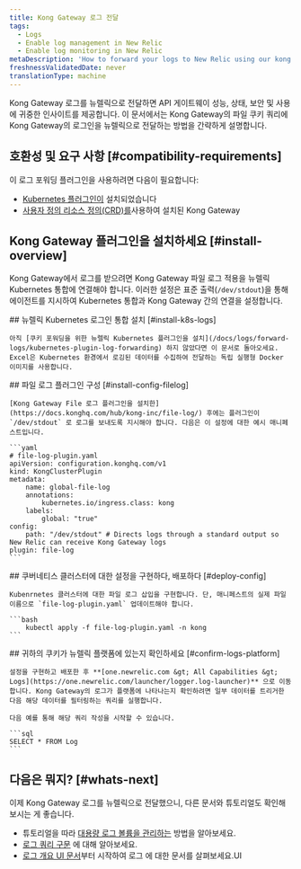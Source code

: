 ```yaml
---
title: Kong Gateway 로그 전달
tags:
  - Logs
  - Enable log management in New Relic
  - Enable log monitoring in New Relic
metaDescription: 'How to forward your logs to New Relic using our kong Gateway file log plugin, so you can use enhanced log management capabilities.'
freshnessValidatedDate: never
translationType: machine
---
```


Kong Gateway 로그를 뉴렐릭으로 전달하면 API 게이트웨이 성능, 상태, 보안 및 사용에 귀중한 인사이트를 제공합니다. 이 문서에서는 Kong Gateway의 파일 쿠키 쿼리에 Kong Gateway의 로그인을 뉴렐릭으로 전달하는 방법을 간략하게 설명합니다.

## 호환성 및 요구 사항 [#compatibility-requirements]

이 로그 포워딩 플러그인을 사용하려면 다음이 필요합니다:

* [Kubernetes 플러그인이](/docs/logs/forward-logs/kubernetes-plugin-log-forwarding) 설치되었습니다
* [사용자 정의 리소스 정의(CRD)를](https://docs.konghq.com/kubernetes-ingress-controller/latest/plugins/rate-limiting/#install-the-gateway-apis)사용하여 설치된 Kong Gateway

## Kong Gateway 플러그인을 설치하세요 [#install-overview]

Kong Gateway에서 로그를 받으려면 Kong Gateway 파일 로그 적용을 뉴렐릭 Kubernetes 통합에 연결해야 합니다. 이러한 설정은 표준 출력(`/dev/stdout`)을 통해 에이전트를 지시하여 Kubernetes 통합과 Kong Gateway 간의 연결을 설정합니다.

<Steps>
  <Step>
    ## 뉴렐릭 Kubernetes 로그인 통합 설치 [#install-k8s-logs]

    아직 [쿠키 포워딩을 위한 뉴렐릭 Kubernetes 플러그인을 설치](/docs/logs/forward-logs/kubernetes-plugin-log-forwarding) 하지 않았다면 이 문서로 돌아오세요. Excel은 Kubernetes 환경에서 로깅된 데이터를 수집하여 전달하는 독립 실행형 Docker 이미지를 사용합니다.
  </Step>

  <Step>
    ## 파일 로그 플러그인 구성 [#install-config-filelog]

    [Kong Gateway File 로그 플러그인을 설치한](https://docs.konghq.com/hub/kong-inc/file-log/) 후에는 플러그인이 `/dev/stdout` 로 로그를 보내도록 지시해야 합니다. 다음은 이 설정에 대한 예시 매니페스트입니다.

    ```yaml
    # file-log-plugin.yaml
    apiVersion: configuration.konghq.com/v1
    kind: KongClusterPlugin
    metadata:
        name: global-file-log
        annotations:
            kubernetes.io/ingress.class: kong
        labels:
            global: "true"
    config:
        path: "/dev/stdout" # Directs logs through a standard output so New Relic can receive Kong Gateway logs
    plugin: file-log
    ```
  </Step>

  <Step>
    ## 쿠버네티스 클러스터에 대한 설정을 구현하다, 배포하다 [#deploy-config]

    Kubenrnetes 클러스터에 대한 파일 로그 삽입을 구현합니다. 단, 매니페스트의 실제 파일 이름으로 `file-log-plugin.yaml` 업데이트해야 합니다.

    ```bash
        kubectl apply -f file-log-plugin.yaml -n kong
    ```
  </Step>

  <Step>
    ## 귀하의 쿠키가 뉴렐릭 플랫폼에 있는지 확인하세요 [#confirm-logs-platform]

    설정을 구현하고 배포한 후 **[one.newrelic.com &gt; All Capabilities &gt; Logs](https://one.newrelic.com/launcher/logger.log-launcher)** 으로 이동합니다. Kong Gateway의 로그가 플랫폼에 나타나는지 확인하려면 일부 데이터를 트리거한 다음 해당 데이터를 필터링하는 쿼리를 실행합니다.

    다음 예를 통해 해당 쿼리 작성을 시작할 수 있습니다.

    ```sql
    SELECT * FROM Log
    ```
  </Step>
</Steps>

## 다음은 뭐지? [#whats-next]

이제 Kong Gateway 로그를 뉴렐릭으로 전달했으니, 다른 문서와 튜토리얼도 확인해보시는 게 좋습니다.

* 튜토리얼을 따라 [대용량 로그 볼륨을 관리하는](/docs/tutorial-manage-large-log-volume/get-started-managing-large-logs) 방법을 알아보세요.
* [로그 쿼리 구문](/docs/logs/ui-data/query-syntax-logs) 에 대해 알아보세요.
* [로그 개요 UI 문서](/docs/logs/ui-data/use-logs-ui)부터 시작하여 로그 에 대한 문서를 살펴보세요.UI
